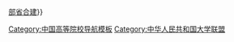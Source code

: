 {{Navbox
|listclass=hlist
|name=中西部高校联盟
|title=[[中西部高校综合实力提升工程|中西部高校联盟]]
|image=
|above=共14所，秘书处设在[[贵州大学]]

|group1=
|list1=
*[[河北大学]]
*[[山西大学]]
*[[内蒙古大学]]
*[[南昌大学]]
*[[郑州大学]]
*[[广西大学]]
*[[海南大学]]
*[[贵州大学]]
*[[云南大学]]
*[[西藏大学]]
*[[青海大学]]
*[[宁夏大学]]
*[[新疆大学]]
*[[石河子大学]]

|below= [[中西部高校综合实力提升工程]]{{.w}}[[部省合建]]}}<noinclude>

{{collapsible option}}
[[Category:中国高等院校导航模板]]
[[Category:中华人民共和国大学联盟]]
</noinclude>